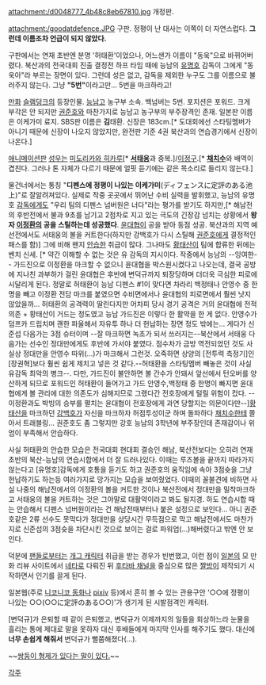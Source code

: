 attachment:/d0048777_4b48c8eb67810.jpg
개정판. 

attachment:/goodatdefence.JPG
구판. 정평이 난 대사는 이쪽이 더 자연스럽다. '''그런데 이름조차 언급이 되지 않았다.'''

구판에서는 연재 초반엔 분명 '허태환'이었으나, 어느샌가 이름이 "동욱"으로 바뀌어버렸다. 북산과의 전국대회 진출 결정전 하프 타임 때에 능남의 [[유명호]] 감독이 그에게 "동욱아"라 부르는 장면이 있다. 그런데 성은 없고, 감독을 제외한 누구도 그를 이름으로 불러주지 않는다. 그냥 '''"5번"'''이라고만... 5번을 마크하라고!

[[만화]] [[슬램덩크]]의 등장인물. [[능남]]고 농구부 소속. 백넘버는 5번. 포지션은 포워드. 크게 부각은 안 되지만 [[권준호]]와 마찬가지로 능남고 농구부의 부주장격인 존재. 일본판 이름은 이케가미 료지. SBS판 이름은 '''김'''태환. 신장은 183cm.[* 도대회에선 스타팅멤버가 아니기 때문에 신장이 나오지 않았지만, 완전판 기준 4권 북산과의 연습경기에서 신장이 나온다.]

[[애니메이션]]판 [[성우]]는 [[미도리카와 히카루]][* '''[[서태웅]]'''과 중복.]/[[이정구]].[* '''[[채치수]]'''와 배역이 겹친다. 그러나 톤 자체가 다르기 때문에 얼핏 듣기에는 같은 목소리로 들리지 않는다.]

물건너에서는 통칭 "'''디펜스에 정평이 나있는 이케가미'''(ディフェンスに定評のある池上)"로 잘알려져있다.
실제로 작중 곳곳에서 뛰어난 수비 실력을 발휘했고, 능남의 유명호 [[감독]]에게도 "우리 팀의 디펜스 넘버원은 너다"라는 평가를 받기도 하지만,[* 해남전의 후반전에서 불과 9초를 남기고 2점차로 지고 있는 극도의 긴장감 넘치는 상황에서 '''왕자 [[이정환]]의 공을 스틸하는데 성공했다'''. [[윤대협]]이 공을 받아 동점 성공. 북산과의 지역 예선전에서도 서태웅의 볼을 커트한다(하지만 강백호가 다시 스틸해 [[권준호]]에게 결정적인 패스를 함)] 그에 비해 왠지 [[안습]]한 취급이 많다. 그나마도 [[황태산]]이 팀에 합류한 뒤에는 벤치 신세. [* 약간 이해할 수 없는 것은 유 감독의 지시이다. 작중에서 능남의 --잉여한-- 가드진으로 이정환을 마크할 수 없으니 윤대협을 박스원시켰다고 나오는데, 결국 공방에 지나친 과부하가 걸린 윤대협은 후반에 변덕규까지 퇴장당하며 더더욱 극심한 피로에 시달리게 된다. 정말로 허태환이 능남 디펜스 #1이 맞다면 차라리 백정태나 안영수 중 한 명을 빼고 이정환 전담 마크를 붙였으면 수비면에서나 윤대협의 피로면에서 훨씬 낫지 않았을까... 허태환의 공격력이 딸린다지만 어차피 당시 경기 공격은 거의 윤대협에 전적의존 + 황태산이 거드는 정도였고 능남 가드진은 이렇다 한 활약을 한 게 없다. 안영수가 덤프카 드립치며 괜한 파울해서 자유투 하나 더 헌납하는 장면 정도 밖에는... 게다가 신준섭 다음가는 3점 슈터이며 --잘 마크하면 녹초가 되서 쓰러지는--북산에서 서태웅 다음가는 선수인 정대만에게도 후반에 가서야 붙였다. 점수차가 금방 역전되었던 것도 사실상 정대만을 안영수 따위(...)가 마크해서 그런것. 오죽하면 상양의 [전투력 측정기]인 [장권혁]보다 훨씬 쉽게 제치고 넣은 것 같다.--허태환을 스타팅멤버 빼놓은 것이 사실 유감독 최악의 병크--. 다만, 가드진이 불안하면 볼 간수가 안돼서 앞선에서 턴오버를 양산하게 되므로 포워드인 허태환이 들어가고 가드 안영수,백정태 중 한명이 빠지면 윤대협에게 볼 관리에 대한 의존도가 심해지므로 그랬다간 전호장에게 털릴 위험이 컸다. --이정환과도 박빙의 승부를 펼치는 윤대협이 전호장에게 과연 당할지는 의문이다만--][[황태산]]을 마크하던 [[강백호]]가 자신을 마크하자 허점투성이군 하며 돌파하다 [[채치수]]한테 쫄아서 트래블링... 권준호도 좀 그렇지만 강호 능남의 3학년에 부주장인데 존재감이나 위엄이 부족해서 안습하다.

사실 허태환의 안습한 모습은 전국대회 현대회 결승인 해남, 북산전보다는 오히려 연재초반의 북산-능남의 연습시합에서 더 잘 드러나있다. 이때는 루즈볼을 끝까지 따라가지 않는다고 [유명호]감독에게 호통을 듣기도 하고 권준호의 움직임에 속아 3점슛을 그냥 헌납하기도 하는등 여러가지로 망가지는 모습을 보여줬었다. 이때의 꼴불견에 비하면 사실 나중의 해남전에서의 이정환의 볼을 커트한 것이나 북산전에서 정대만을 밀착마크하고 서태웅의 볼을 커트하는 것은 그야말로 대활약이라고 봐도 될지경. 하도 연습시합 때는 안습해서 디펜스 넘버원이라는 건 해남전때부터나 붙은 설정으로 보인다... 아니 권준호같은 2류 선수도 못막다가 정대만을 상당시간 무득점으로 막고 해남전에서도 마찬가지로 신준섭의 3점슛을 차단시킨 것으로 보이는 걸로 파워업(...)해버렸다고 밖엔 안 보인다.

덕분에 [[팬]]들로부터는 [[개그 캐릭터]] 취급을 받는 경우가 빈번했고, 이런 점이 [[일본]]의 모 만화 리뷰 사이트에서 [[네타]]로 다뤄진 뒤 [[후타바 채널]]을 중심으로 많은 [[짤방]]이 제작되기 시작하면서 인기를 끌게 된다.

일본웹(주로 [[니코니코 동화]]나 [[pixiv]] 등)에서 흔히 볼 수 있는 관용구안 '○○에 정평이 나있는 ○○(○○に定評のある○○)'가 생기게 된 시발점격인 캐릭터.

{{{#!html
<object id='egloosPlayer' name='egloosPlayer' classid='clsid:D27CDB6E-AE6D-11cf-96B8-444553540000' codebase='http://download.macromedia.com/pub/shockwave/cabs/flash/swflash.cab#version=9.0.115.00' width='480' height='400'><param name='movie' value='http://v.egloos.com/v.sk/egloos/d0048777|2515510/20100110050100003470811701' /><param name='allowFullscreen' value='true' /><param name='allowScriptAccess' value='always' /><param name='wmode' value='transparent' /><param name='flashvars' value='useCodePage=0&enableJS=0' /><embed src='http://v.egloos.com/v.sk/egloos/d0048777|2515510/20100110050100003470811701' name='egloosPlayer' wmode='transparent' allowScriptAccess='always' allowFullscreen='true' width='480' height='400' pluginspage='http://www.macromedia.com/go/getflashplayer' type='application/x-shockwave-flash' flashvars='useCodePage=0&enableJS=0' /></object>}}}

[변덕규]가 은퇴할 때 같이 은퇴했고, 변덕규가 이제까지의 일들을 회상하느라 눈물을 흘리는 통에 제대로 말을 못하자 대신 후배들에게 마지막 인사를 해주기도 했다. 대신에 '''너무 손쉽게 해줘서''' 변덕규가 뻘쭘해졌다(…).

~~[http://bbs2.ruliweb.daum.net/gaia/do/ruliweb/default/etc/1208/read?articleId=17963963&objCate1=&bbsId=G005&searchKey=subjectNcontent&itemGroupId=&itemId=75&sortKey=depth&searchValue=%EC%8A%AC%EB%9E%A8%EB%8D%A9%ED%81%AC&platformId=&pageIndex=1 쌍둥이 형제가 있다는 말이 있다.]~~

[[각주]]
